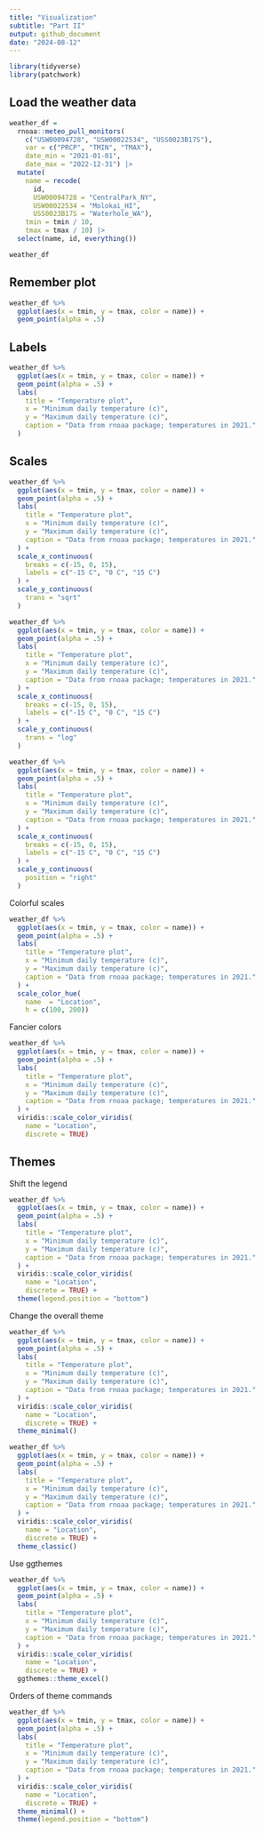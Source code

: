 ```yaml
---
title: "Visualization"
subtitle: "Part II"
output: github_document
date: "2024-08-12"
---
```


```r
library(tidyverse)
library(patchwork)
```

## Load the weather data

```r
weather_df = 
  rnoaa::meteo_pull_monitors(
    c("USW00094728", "USW00022534", "USS0023B17S"),
    var = c("PRCP", "TMIN", "TMAX"), 
    date_min = "2021-01-01",
    date_max = "2022-12-31") |>
  mutate(
    name = recode(
      id, 
      USW00094728 = "CentralPark_NY", 
      USW00022534 = "Molokai_HI",
      USS0023B17S = "Waterhole_WA"),
    tmin = tmin / 10,
    tmax = tmax / 10) |>
  select(name, id, everything())

weather_df
```

## Remember plot

```r
weather_df %>%
  ggplot(aes(x = tmin, y = tmax, color = name)) +
  geom_point(alpha = .5)
```

## Labels

```r
weather_df %>%
  ggplot(aes(x = tmin, y = tmax, color = name)) +
  geom_point(alpha = .5) +
  labs(
    title = "Temperature plot",
    x = "Minimum daily temperature (c)",
    y = "Maximum daily temperature (c)",
    caption = "Data from rnoaa package; temperatures in 2021."
  )
```

## Scales

```r
weather_df %>%
  ggplot(aes(x = tmin, y = tmax, color = name)) +
  geom_point(alpha = .5) +
  labs(
    title = "Temperature plot",
    x = "Minimum daily temperature (c)",
    y = "Maximum daily temperature (c)",
    caption = "Data from rnoaa package; temperatures in 2021."
  ) +
  scale_x_continuous(
    breaks = c(-15, 0, 15),
    labels = c("-15 C", "0 C", "15 C")
  ) +
  scale_y_continuous(
    trans = "sqrt"
  )
```

```r
weather_df %>%
  ggplot(aes(x = tmin, y = tmax, color = name)) +
  geom_point(alpha = .5) +
  labs(
    title = "Temperature plot",
    x = "Minimum daily temperature (c)",
    y = "Maximum daily temperature (c)",
    caption = "Data from rnoaa package; temperatures in 2021."
  ) +
  scale_x_continuous(
    breaks = c(-15, 0, 15),
    labels = c("-15 C", "0 C", "15 C")
  ) +
  scale_y_continuous(
    trans = "log"
  )
```

```r
weather_df %>%
  ggplot(aes(x = tmin, y = tmax, color = name)) +
  geom_point(alpha = .5) +
  labs(
    title = "Temperature plot",
    x = "Minimum daily temperature (c)",
    y = "Maximum daily temperature (c)",
    caption = "Data from rnoaa package; temperatures in 2021."
  ) +
  scale_x_continuous(
    breaks = c(-15, 0, 15),
    labels = c("-15 C", "0 C", "15 C")
  ) +
  scale_y_continuous(
    position = "right"
  )
```

Colorful scales

```r
weather_df %>%
  ggplot(aes(x = tmin, y = tmax, color = name)) +
  geom_point(alpha = .5) +
  labs(
    title = "Temperature plot",
    x = "Minimum daily temperature (c)",
    y = "Maximum daily temperature (c)",
    caption = "Data from rnoaa package; temperatures in 2021."
  ) +
  scale_color_hue(
    name  = "Location",
    h = c(100, 200))
```

Fancier colors

```r
weather_df %>%
  ggplot(aes(x = tmin, y = tmax, color = name)) +
  geom_point(alpha = .5) +
  labs(
    title = "Temperature plot",
    x = "Minimum daily temperature (c)",
    y = "Maximum daily temperature (c)",
    caption = "Data from rnoaa package; temperatures in 2021."
  ) +
  viridis::scale_color_viridis(
    name = "Location",
    discrete = TRUE)
```

## Themes

Shift the legend
```r
weather_df %>%
  ggplot(aes(x = tmin, y = tmax, color = name)) +
  geom_point(alpha = .5) +
  labs(
    title = "Temperature plot",
    x = "Minimum daily temperature (c)",
    y = "Maximum daily temperature (c)",
    caption = "Data from rnoaa package; temperatures in 2021."
  ) +
  viridis::scale_color_viridis(
    name = "Location",
    discrete = TRUE) +
  theme(legend.position = "bottom")
```

Change the overall theme

```r
weather_df %>%
  ggplot(aes(x = tmin, y = tmax, color = name)) +
  geom_point(alpha = .5) +
  labs(
    title = "Temperature plot",
    x = "Minimum daily temperature (c)",
    y = "Maximum daily temperature (c)",
    caption = "Data from rnoaa package; temperatures in 2021."
  ) +
  viridis::scale_color_viridis(
    name = "Location",
    discrete = TRUE) +
  theme_minimal()
```

```r
weather_df %>%
  ggplot(aes(x = tmin, y = tmax, color = name)) +
  geom_point(alpha = .5) +
  labs(
    title = "Temperature plot",
    x = "Minimum daily temperature (c)",
    y = "Maximum daily temperature (c)",
    caption = "Data from rnoaa package; temperatures in 2021."
  ) +
  viridis::scale_color_viridis(
    name = "Location",
    discrete = TRUE) +
  theme_classic()
```

Use ggthemes

```r
weather_df %>%
  ggplot(aes(x = tmin, y = tmax, color = name)) +
  geom_point(alpha = .5) +
  labs(
    title = "Temperature plot",
    x = "Minimum daily temperature (c)",
    y = "Maximum daily temperature (c)",
    caption = "Data from rnoaa package; temperatures in 2021."
  ) +
  viridis::scale_color_viridis(
    name = "Location",
    discrete = TRUE) +
  ggthemes::theme_excel()
```

Orders of theme commands
```r
weather_df %>%
  ggplot(aes(x = tmin, y = tmax, color = name)) +
  geom_point(alpha = .5) +
  labs(
    title = "Temperature plot",
    x = "Minimum daily temperature (c)",
    y = "Maximum daily temperature (c)",
    caption = "Data from rnoaa package; temperatures in 2021."
  ) +
  viridis::scale_color_viridis(
    name = "Location",
    discrete = TRUE) +
  theme_minimal() +
  theme(legend.position = "bottom")
```